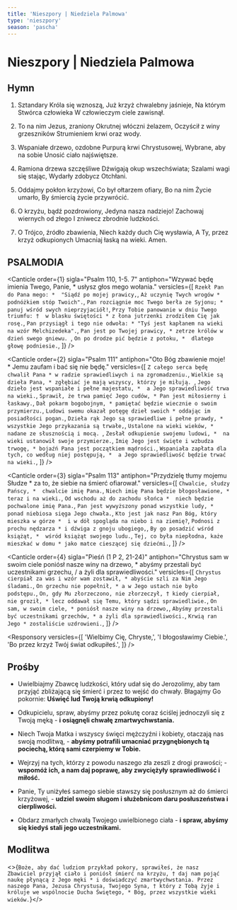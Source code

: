```yaml
---
title: 'Nieszpory | Niedziela Palmowa'
type: 'nieszpory'
season: 'pascha'
---
```


# Nieszpory | Niedziela Palmowa

<OpeningVersicle />

## Hymn

1. Sztandary Króla się wznoszą,
   Już krzyż chwalebny jaśnieje,
   Na którym Stwórca człowieka
   W człowieczym ciele zawisnął.

2. To na nim Jezus, zraniony
   Okrutnej włóczni żelazem,
   Oczyścił z winy grzeszników
   Strumieniem krwi oraz wody.

3. Wspaniałe drzewo, ozdobne
   Purpurą krwi Chrystusowej,
   Wybrane, aby na sobie
   Unosić ciało najświętsze.

4. Ramiona drzewa szczęśliwe
   Dźwigają okup wszechświata;
   Szalami wagi się stając,
   Wydarły zdobycz Otchłani.

5. Oddajmy pokłon krzyżowi,
   Co był ołtarzem ofiary,
   Bo na nim Życie umarło,
   By śmiercią życie przywrócić.

6. O krzyżu, bądź pozdrowiony,
   Jedyna nasza nadziejo!
   Zachowaj wiernych od złego
   I zniwecz zbrodnie ludzkości.

7. O Trójco, źródło zbawienia,
   Niech każdy duch Cię wysławia,
   A Ty, przez krzyż odkupionych
   Umacniaj łaską na wieki. Amen.

## PSALMODIA

<Canticle
  order={1}
  sigla="Psalm 110, 1-5. 7"
  antiphon="Wzywać będę imienia Twego, Panie, * usłysz głos mego wołania."
  versicles={[
    `Rzekł Pan do Pana mego: * 
"Siądź po mojej prawicy,`,
    `Aż uczynię Twych wrogów * 
podnóżkiem stóp Twoich".`,
    `Pan rozciągnie moc Twego berła ze Syjonu; * 
panuj wśród swych nieprzyjaciół!`,
    `Przy Tobie panowanie w dniu Twego triumfu: † 
w blasku świętości *
z łona jutrzenki zrodziłem Cię jak rosę.`,
    `Pan przysiągł i tego nie odwoła: *
"Tyś jest kapłanem na wieki na wzór Melchizedeka".`,
    `Pan jest po Twojej prawicy, *
zetrze królów w dzień swego gniewu. `,
    `On po drodze pić będzie z potoku, * 
dlatego głowę podniesie.`,
  ]}
/>

<Canticle
  order={2}
  sigla="Psalm 111"
  antiphon="Oto Bóg zbawienie moje! * Jemu zaufam i bać się nie będę."
  versicles={[
    `Z całego serca będę chwalił Pana *
w radzie sprawiedliwych i na zgromadzeniu.`,
    `Wielkie są dzieła Pana, *
zgłębiać je mają wszyscy, którzy je miłują. `,
    `Jego dzieło jest wspaniałe i pełne majestatu, * 
a Jego sprawiedliwość trwa na wieki.`,
    `Sprawił, że trwa pamięć Jego cudów, *
Pan jest miłosierny i łaskawy.`,
    `Dał pokarm bogobojnym, *
pamiętać będzie wiecznie o swoim przymierzu.`,
    `Ludowi swemu okazał potęgę dzieł swoich *
oddając im posiadłości pogan.`,
    `Dzieła rąk Jego są sprawiedliwe i pełne prawdy, * 
wszystkie Jego przykazania są trwałe,`,
    `Ustalone na wieki wieków, *
nadane ze słusznością i mocą. `,
    `Zesłał odkupienie swojemu ludowi, * 
na wieki ustanowił swoje przymierze.`,
    `Imię Jego jest święte i wzbudza trwogę, *
bojaźń Pana jest początkiem mądrości.`,
    `Wspaniała zapłata dla tych, co według niej postępują, * 
a Jego sprawiedliwość będzie trwać na wieki.`,
  ]}
/>

<Canticle
  order={3}
  sigla="Psalm 113"
  antiphon="Przydzielę tłumy mojemu Słudze * za to, że siebie na śmierć ofiarował."
  versicles={[
    `Chwalcie, słudzy Pańscy, * 
chwalcie imię Pana.`,
    `Niech imię Pana będzie błogosławione, *
teraz i na wieki.`,
    `Od wschodu aż do zachodu słońca * 
niech będzie pochwalone imię Pana.`,
    `Pan jest wywyższony ponad wszystkie ludy, *
ponad niebiosa sięga Jego chwała.`,
    `Kto jest jak nasz Pan Bóg, który mieszka w górze * 
i w dół spogląda na niebo i na ziemię?`,
    `Podnosi z prochu nędzarza *
i dźwiga z gnoju ubogiego,`,
    `By go posadzić wśród książąt, * 
wśród książąt swojego ludu.`,
    `Tej, co była niepłodna, każe mieszkać w domu *
jako matce cieszącej się dziećmi.`,
  ]}
/>

<Canticle
  order={4}
  sigla="Pieśń (1 P 2, 21-24)"
  antiphon="Chrystus sam w swoim ciele poniósł nasze winy na drzewo, * abyśmy przestali być uczestnikami grzechu, / a żyli dla sprawiedliwości."
  versicles={[
    `Chrystus cierpiał za was i wzór wam zostawił, *
abyście szli za Nim Jego śladami.`,
    `On grzechu nie popełnił, *
	a w Jego ustach nie było podstępu.`,
    `On, gdy Mu złorzeczono, nie złorzeczył, †
kiedy cierpiał, nie groził, *
lecz oddawał się Temu, który sądzi sprawiedliwie.`,
    `On sam, w swoim ciele, *
	poniósł nasze winy na drzewo,`,
    `Abyśmy przestali być uczestnikami grzechów, *
a żyli dla sprawiedliwości.`,
    `Krwią ran Jego *
	zostaliście uzdrowieni.`,
  ]}
/>

<Passage
  sigla="Dz 13, 26-30a"
  passage="Bracia i siostry, nam została przekazana nauka o zbawieniu, bo mieszkańcy Jerozolimy i ich przełożeni nie uznali Jezusa, i potępiając Go wypełnili głosy Proroków, odczytywane co szabat. Chociaż nie znaleźli w Nim żadnej winy zasługującej na śmierć, zażądali od Piłata, aby Go stracił. A gdy wykonali wszystko, co o Nim było napisane, zdjęli Go z krzyża i złożyli w grobie. Ale Bóg wskrzesił Go z martwych dnia trzeciego."
/>

<Responsory
  versicles={[
    'Wielbimy Cię, Chryste,',
    'I błogosławimy Ciebie.',
    'Bo przez krzyż Twój świat odkupiłeś.',
  ]}
/>

<Magnificat antiphon=" Jest napisane: Uderzę pasterza, * a rozproszą się owce, / lecz kiedy z martwych powstanę, / uprzedzę was do Galilei / i tam Mnie ujrzycie. / Tak Pan powiedział." />

## Prośby

- Uwielbiajmy Zbawcę ludzkości, który udał się do Jerozolimy, aby tam przyjąć zbliżającą się śmierć i przez to wejść do chwały. Błagajmy Go pokornie: **Uświęć lud Twoją krwią odkupiony!**

- Odkupicielu, spraw, abyśmy przez pokutę coraz ściślej jednoczyli się z Twoją męką - **i osiągnęli chwałę zmartwychwstania.**

- Niech Twoja Matka i wszyscy święci mężczyźni i kobiety, otaczają nas swoją modlitwą, - **abyśmy potrafili umacniać przygnębionych tą pociechą, którą sami czerpiemy w Tobie.**

- Wejrzyj na tych, którzy z powodu naszego zła zeszli z drogi prawości; - **wspomóż ich, a nam daj poprawę, aby zwyciężyły sprawiedliwość i miłość.**

- Panie, Ty uniżyłeś samego siebie stawszy się posłusznym aż do śmierci krzyżowej, - **udziel swoim sługom i służebnicom daru posłuszeństwa i cierpliwości.**

- Obdarz zmarłych chwałą Twojego uwielbionego ciała - **i spraw, abyśmy się kiedyś stali jego uczestnikami.**

<CustomIntercessions />

<KyrieEleison />

<LordsPrayer />

## Modlitwa

<>{`Boże, aby dać ludziom przykład pokory, sprawiłeś, że nasz Zbawiciel przyjął ciało i poniósł śmierć na krzyżu, † daj nam pojąć naukę płynącą z Jego męki * i doświadczyć zmartwychwstania. Przez naszego Pana, Jezusa Chrystusa, Twojego Syna, † który z Tobą żyje i króluje we wspólnocie Ducha Świętego, * Bóg, przez wszystkie wieki wieków.`}</>

<Amen />

<BlessingAndConcludingVersicle />

<SalveRegina />
